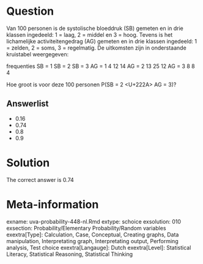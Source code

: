 Question
========

Van 100 personen is de systolische bloeddruk (SB) gemeten en in drie klassen ingedeeld: 1 = laag, 2 = middel en 3 = hoog. Tevens is het lichamelijke activiteitengedrag (AG) gemeten en in drie klassen ingedeeld: 1 = zelden, 2 = soms, 3 = regelmatig. De uitkomsten zijn in onderstaande kruistabel weergegeven:

frequenties SB = 1 SB = 2 SB = 3
AG = 1 4 12 14
AG = 2 13 25 12
AG = 3 8 8 4

Hoe groot is voor deze 100 personen P(SB = 2 <U+222A> AG = 3)?

Answerlist
----------
* 0.16
* 0.74
* 0.8
* 0.9

Solution
========

The correct answer is  0.74

Meta-information
================
exname: uva-probability-448-nl.Rmd
extype: schoice
exsolution: 010
exsection: Probability/Elementary Probability/Random variables
exextra[Type]: Calculation, Case, Conceptual, Creating graphs, Data manipulation, Interpretating graph, Interpretating output, Performing analysis, Test choice
exextra[Langauge]: Dutch
exextra[Level]: Statistical Literacy, Statistical Reasoning, Statistical Thinking
